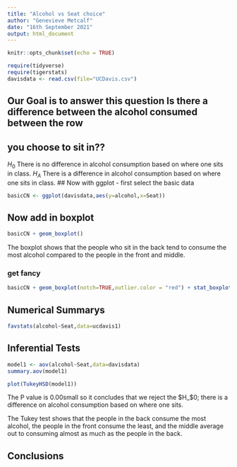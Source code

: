 ```yaml
---
title: "Alcohol vs Seat choice"
author: "Genevieve Metcalf"
date: "16th September 2021"
output: html_document
---
```


```r
knitr::opts_chunk$set(echo = TRUE)
```

```r
require(tidyverse)
require(tigerstats)
davisdata <- read.csv(file="UCDavis.csv")
```
## Our Goal is to answer this question Is there a difference between the alcohol consumed between the row
## you choose to sit in??

$H_0$ There is no difference in alcohol consumption based on where one sits in class.
$H_A$ There is a difference in alcohol consumption based on where one sits in class.
## Now with ggplot - first select the basic data

```r
basicCN <- ggplot(davisdata,aes(y=alcohol,x=Seat))
```
## Now add in boxplot

```r
basicCN + geom_boxplot()
```
  The boxplot shows that the people who sit in the back tend to consume the most alcohol compared to the people in the front and middle.
  
### get fancy  

```r
basicCN + geom_boxplot(notch=TRUE,outlier.color = "red") + stat_boxplot(geom ='errorbar') + labs(title="Fancy notch boxplot \n with 2 lines")
```

## Numerical Summarys 

```r
favstats(alcohol~Seat,data=ucdavis1)
```

## Inferential Tests

```r
model1 <- aov(alcohol~Seat,data=davisdata)
summary.aov(model1)
```


```r
plot(TukeyHSD(model1))
```

The P value is 0.00small so it concludes that we reject the $H_$0; there is a difference on alcohol consumption based on where one sits.

The Tukey test shows that the people in the back consume the most alcohol, the people in the front consume the least, and the middle average out to consuming almost as much as the people in the back.


## Conclusions


